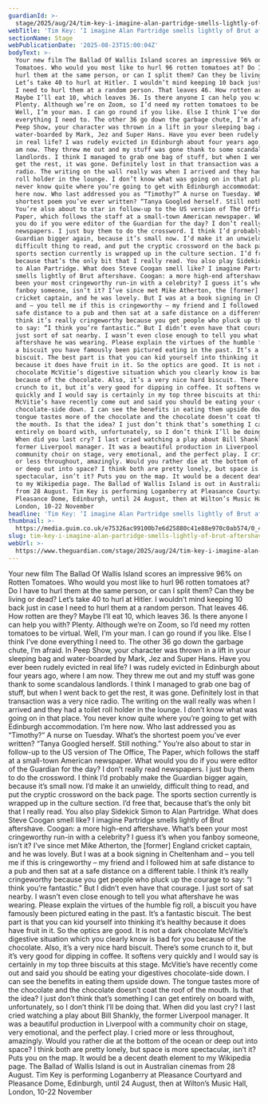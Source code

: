 ```yaml
---
guardianId: >-
  stage/2025/aug/24/tim-key-i-imagine-alan-partridge-smells-lightly-of-brut-aftershave
webTitle: 'Tim Key: ‘I imagine Alan Partridge smells lightly of Brut aftershave’'
sectionName: Stage
webPublicationDate: '2025-08-23T15:00:04Z'
bodyText: >-
  Your new film The Ballad Of Wallis Island scores an impressive 96% on Rotten
  Tomatoes. Who would you most like to hurl 96 rotten tomatoes at? Do I have to
  hurl them at the same person, or can I split them? Can they be living or dead?
  Let’s take 40 to hurl at Hitler. I wouldn’t mind keeping 10 back just in case
  I need to hurl them at a random person. That leaves 46. How rotten are they?
  Maybe I’ll eat 10, which leaves 36. Is there anyone I can help you with?
  Plenty. Although we’re on Zoom, so I’d need my rotten tomatoes to be virtual.
  Well, I’m your man. I can go round if you like. Else I think I’ve done
  everything I need to. The other 36 go down the garbage chute, I’m afraid. In
  Peep Show, your character was thrown in a lift in your sleeping bag and
  water-boarded by Mark, Jez and Super Hans. Have you ever been rudely evicted
  in real life? I was rudely evicted in Edinburgh about four years ago, where I
  am now. They threw me out and my stuff was gone thank to some scandalous
  landlords. I think I managed to grab one bag of stuff, but when I went back to
  get the rest, it was gone. Definitely lost in that transaction was a very nice
  radio. The writing on the wall really was when I arrived and they had a toilet
  roll holder in the lounge. I don’t know what was going on in that place. You
  never know quite where you’re going to get with Edinburgh accommodation. I’m
  here now. Who last addressed you as “Timothy?” A nurse on Tuesday. What’s the
  shortest poem you’ve ever written? “Tanya Googled herself. Still nothing.”
  You’re also about to star in follow-up to the US version of The Office, The
  Paper, which follows the staff at a small-town American newspaper. What would
  you do if you were editor of the Guardian for the day? I don’t really read
  newspapers. I just buy them to do the crossword. I think I’d probably make the
  Guardian bigger again, because it’s small now. I’d make it an unwieldy,
  difficult thing to read, and put the cryptic crossword on the back page. The
  sports section currently is wrapped up in the culture section. I’d free that,
  because that’s the only bit that I really read. You also play Sidekick Simon
  to Alan Partridge. What does Steve Coogan smell like? I imagine Partridge
  smells lightly of Brut aftershave. Coogan: a more high-end aftershave. What’s
  been your most cringeworthy run-in with a celebrity? I guess it’s when you
  fanboy someone, isn’t it? I’ve since met Mike Atherton, the [former] England
  cricket captain, and he was lovely. But I was at a book signing in Cheltenham
  and – you tell me if this is cringeworthy – my friend and I followed him at
  safe distance to a pub and then sat at a safe distance on a different table. I
  think it’s really cringeworthy because you get people who pluck up the courage
  to say: “I think you’re fantastic.” But I didn’t even have that courage. I
  just sort of sat nearby. I wasn’t even close enough to tell you what
  aftershave he was wearing. Please explain the virtues of the humble fig roll,
  a biscuit you have famously been pictured eating in the past. It’s a fantastic
  biscuit. The best part is that you can kid yourself into thinking it’s healthy
  because it does have fruit in it. So the optics are good. It is not a dark
  chocolate McVitie’s digestive situation which you clearly know is bad for you
  because of the chocolate. Also, it’s a very nice hard biscuit. There’s some
  crunch to it, but it’s very good for dipping in coffee. It softens very
  quickly and I would say is certainly in my top three biscuits at this stage.
  McVitie’s have recently come out and said you should be eating your digestives
  chocolate-side down. I can see the benefits in eating them upside down. The
  tongue tastes more of the chocolate and the chocolate doesn’t coat the roof of
  the mouth. Is that the idea? I just don’t think that’s something I can get
  entirely on board with, unfortunately, so I don’t think I’ll be doing that.
  When did you last cry? I last cried watching a play about Bill Shankly, the
  former Liverpool manager. It was a beautiful production in Liverpool with a
  community choir on stage, very emotional, and the perfect play. I cried more
  or less throughout, amazingly. Would you rather die at the bottom of the ocean
  or deep out into space? I think both are pretty lonely, but space is more
  spectacular, isn’t it? Puts you on the map. It would be a decent death element
  to my Wikipedia page. The Ballad of Wallis Island is out in Australian cinemas
  from 28 August. Tim Key is performing Loganberry at Pleasance Courtyard and
  Pleasance Dome, Edinburgh, until 24 August, then at Wilton’s Music Hall,
  London, 10-22 November
headline: 'Tim Key: ‘I imagine Alan Partridge smells lightly of Brut aftershave’'
thumbnail: >-
  https://media.guim.co.uk/e75326ac99100b7e6d25880c41e88e970c0ab574/0_415_4512_3610/500.jpg
slug: tim-key-i-imagine-alan-partridge-smells-lightly-of-brut-aftershave
webUrl: >-
  https://www.theguardian.com/stage/2025/aug/24/tim-key-i-imagine-alan-partridge-smells-lightly-of-brut-aftershave
---
```

Your new film The Ballad Of Wallis Island scores an impressive 96% on Rotten Tomatoes. Who would you most like to hurl 96 rotten tomatoes at? Do I have to hurl them at the same person, or can I split them? Can they be living or dead? Let’s take 40 to hurl at Hitler. I wouldn’t mind keeping 10 back just in case I need to hurl them at a random person. That leaves 46. How rotten are they? Maybe I’ll eat 10, which leaves 36. Is there anyone I can help you with? Plenty. Although we’re on Zoom, so I’d need my rotten tomatoes to be virtual. Well, I’m your man. I can go round if you like. Else I think I’ve done everything I need to. The other 36 go down the garbage chute, I’m afraid. In Peep Show, your character was thrown in a lift in your sleeping bag and water-boarded by Mark, Jez and Super Hans. Have you ever been rudely evicted in real life? I was rudely evicted in Edinburgh about four years ago, where I am now. They threw me out and my stuff was gone thank to some scandalous landlords. I think I managed to grab one bag of stuff, but when I went back to get the rest, it was gone. Definitely lost in that transaction was a very nice radio. The writing on the wall really was when I arrived and they had a toilet roll holder in the lounge. I don’t know what was going on in that place. You never know quite where you’re going to get with Edinburgh accommodation. I’m here now. Who last addressed you as “Timothy?” A nurse on Tuesday. What’s the shortest poem you’ve ever written? “Tanya Googled herself. Still nothing.” You’re also about to star in follow-up to the US version of The Office, The Paper, which follows the staff at a small-town American newspaper. What would you do if you were editor of the Guardian for the day? I don’t really read newspapers. I just buy them to do the crossword. I think I’d probably make the Guardian bigger again, because it’s small now. I’d make it an unwieldy, difficult thing to read, and put the cryptic crossword on the back page. The sports section currently is wrapped up in the culture section. I’d free that, because that’s the only bit that I really read. You also play Sidekick Simon to Alan Partridge. What does Steve Coogan smell like? I imagine Partridge smells lightly of Brut aftershave. Coogan: a more high-end aftershave. What’s been your most cringeworthy run-in with a celebrity? I guess it’s when you fanboy someone, isn’t it? I’ve since met Mike Atherton, the [former] England cricket captain, and he was lovely. But I was at a book signing in Cheltenham and – you tell me if this is cringeworthy – my friend and I followed him at safe distance to a pub and then sat at a safe distance on a different table. I think it’s really cringeworthy because you get people who pluck up the courage to say: “I think you’re fantastic.” But I didn’t even have that courage. I just sort of sat nearby. I wasn’t even close enough to tell you what aftershave he was wearing. Please explain the virtues of the humble fig roll, a biscuit you have famously been pictured eating in the past. It’s a fantastic biscuit. The best part is that you can kid yourself into thinking it’s healthy because it does have fruit in it. So the optics are good. It is not a dark chocolate McVitie’s digestive situation which you clearly know is bad for you because of the chocolate. Also, it’s a very nice hard biscuit. There’s some crunch to it, but it’s very good for dipping in coffee. It softens very quickly and I would say is certainly in my top three biscuits at this stage. McVitie’s have recently come out and said you should be eating your digestives chocolate-side down. I can see the benefits in eating them upside down. The tongue tastes more of the chocolate and the chocolate doesn’t coat the roof of the mouth. Is that the idea? I just don’t think that’s something I can get entirely on board with, unfortunately, so I don’t think I’ll be doing that. When did you last cry? I last cried watching a play about Bill Shankly, the former Liverpool manager. It was a beautiful production in Liverpool with a community choir on stage, very emotional, and the perfect play. I cried more or less throughout, amazingly. Would you rather die at the bottom of the ocean or deep out into space? I think both are pretty lonely, but space is more spectacular, isn’t it? Puts you on the map. It would be a decent death element to my Wikipedia page. The Ballad of Wallis Island is out in Australian cinemas from 28 August. Tim Key is performing Loganberry at Pleasance Courtyard and Pleasance Dome, Edinburgh, until 24 August, then at Wilton’s Music Hall, London, 10-22 November
